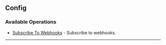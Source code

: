 
## Config

### Available Operations

* [Subscribe To Webhooks](/java/config/subscribe_to_webhooks) - Subscribe to webhooks.

---
<SubscribeToWebhooks />
